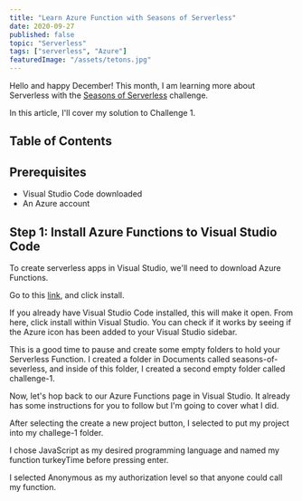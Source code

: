 ```yaml
---
title: "Learn Azure Function with Seasons of Serverless"
date: 2020-09-27
published: false
topic: "Serverless"
tags: ["serverless", "Azure"]
featuredImage: "/assets/tetons.jpg"
---
```


Hello and happy December! This month, I am learning more about Serverless with the [Seasons of Serverless](https://github.com/microsoft/Seasons-of-Serverless/blob/main/Nov-23-2020.md) challenge.

In this article, I'll cover my solution to Challenge 1.

## Table of Contents

## Prerequisites

- Visual Studio Code downloaded
- An Azure account

## Step 1: Install Azure Functions to Visual Studio Code

To create serverless apps in Visual Studio, we'll need to download Azure Functions.

Go to this [link](https://marketplace.visualstudio.com/items?itemName=ms-azuretools.vscode-azurefunctions&WT.mc_id=academic-10922-cxa), and click install.

If you already have Visual Studio Code installed, this will make it open. From here, click install within Visual Studio. You can check if it works by seeing if the Azure icon has been added to your Visual Studio sidebar.

This is a good time to pause and create some empty folders to hold your Serverless Function. I created a folder in Documents called seasons-of-severless, and inside of this folder, I created a second empty folder called challenge-1.

Now, let's hop back to our Azure Functions page in Visual Studio. It already has some instructions for you to follow but I'm going to cover what I did.

After selecting the create a new project button, I selected to put my project into my challege-1 folder.

I chose JavaScript as my desired programming language and named my function turkeyTime before pressing enter.

I selected Anonymous as my authorization level so that anyone could call my function.